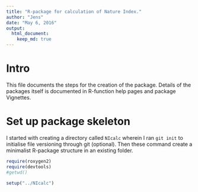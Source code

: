 ```yaml
---
title: "R-package for calculation of Nature Index."
author: "Jens"
date: "May 6, 2016"
output: 
  html_document:
    keep_md: true
---
```


Intro
====================
This file documents the steps for the creation of the package. Details of the packages itself is documented in R-function help pages and package Vignettes.

Set up package skeleton
==========
I started with creating a directory called `NIcalc` wherein I ran `git init` to initialise file versioning through git (optional). Then these command create a minimalist R-package structure in an existing folder.

```r
require(roxygen2)
require(devtools)
#getwd()

setup("../NIcalc")
```


